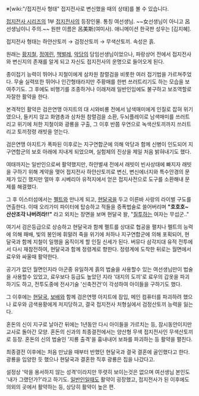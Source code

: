 ※[wiki:"/접지전사 형태" 접지전사로 변신했을 때의 상태]를 볼 수 있습니다.

[[접지전사 시리즈]]의 1부 [[접지전사]]의 등장인물. 통칭 여선생님. ~~女선생님이 아니고 呂선생님이니 주의.~~ 원판 이름은 呂美斯(여미사). 애니메이션 한국판 성우는 [김지혜].

접지전사 형태는 하얀산토끼 → 검정산토끼 → 무색산토끼. 속성은 흙.

원래는 [[황지철]], [[정여린]], [[책벌레]], [[악당]]의 담임선생님이었으나, 파랑상어 전에서 접지전사와 변신지의 존재를 알게 되고 자신도 접지전사의 운명으로 들어오게 된다.

종이접기 능력이 뛰어나 지철이에게 삼차원 참렬검을 비롯한 여러 접기법을 가르쳐주었다. 무술 실력또한 뛰어나 인간형태라지만 주황매를 한번 쓰러트리기도 하는 모습을 보여주기도. 그 후에도 비행기를 조종하거나 이래저래 일반인임에도 불구하고 보조역할로 자잘한 활약을 한다.

본격적인 활약은 검은연맹 아지트의 대 시와비룡 전에서 남색매미에게 인질로 잡혀 위기였으나, 들키지 않고 화염총과 삼차원 참렬검을 소환, 두뇌플레이로 남색매미를 쓰러트리고 위기에 처한 지철이와 광룡을 구출, 그 이후 반쯤 우연으로 녹색산토끼까지 쓰러트리고 토끼정령 래빗을 얻는다.

검은연맹 아지트가 폭파된 이후로는 지구연합군에 의해 악당과 함께 신병이 인도되어 지구연합군의 보호 아래에 지내게 되었으며, 실험체의 진상을 제일 처음 밝혀내기도 했다.

여태까지는 일반인으로써 활약했지만, 하얀벌새 전에서 래빗이 빈사상태에 빠지자 래빗을 구하기 위해 계약을 맺어 접지전사 하얀산토끼로 변신, 변신에너지와 특수안경의 문제가 있긴 했지만 얼마 후 시베리아 유적지에서 얻은 접지사전으로 도구를 소환해내 문제를 해결했다.

그 후 이스터섬에서는 [[펠트]]와 만나게 되고, [[현달국]]을 두고 이른바 사랑의 라이벌 구도를 연출한다. 이때 오리가미 파이터에 탑승하고 적들을 증폭법술로 쓸어버리며 '''"호호호~ 산산조각 나버려라!!"''' 라고 외치는 장면을 보며 현달국 왈, "[[질투]]하는 여자는 무섭군.."

여기서 검은등급으로 상승하고 현달국과 함께 펠트를 상대로 협공을 펼치나 펠트의 능력에 의해 패배, 빛의 봉인에 휘말려 죽을 위기에 처하나 지구연합군에 의해 포획되어, 현달국과 함께 지철이 일행을 움직이게 할 인질 신세가 된다. 버뮤다 삼각지대 유적 전투에서 다시 재참전하여, 현달국과 함께 정령계로 향한다. 정령계에 도착한 뒤로는 월면에서 료우와 싸울때 활약한다.

공기가 없던 월면인지라 아군중 유일하게 흙의 법술을 사용할수 있는 여선생님만이 법술을 사용할수 있었고, 료우보다 등급도 높았던 지라 '대지의 도끼'로 료우의 갑옷을 파괴하기도 하고, 전투도중에 전사기술 '신축전건'이 각성하여 아이들을 구하기도 했다.

그 이후에는 [[현달국]], [[보배]]와 함께 검은연맹 아지트에 잠입, 메인 컴퓨터를 파괴하려 했으나 료우와 금색용황에게 저지당하고, 결국 접지전사 처형실에서 검정산토끼 능력을 잃는다.

혼돈의 신이 지구로 날아간 뒤에는 1년동안 다시 아이들을 가르치는 등, 잠시동안이지만 교사로 돌아간 모양. 혼돈의 신과의 최종결전에서는 양산형 무색 접지전사인 무색산토끼로 등장. 혼돈의 신의 법술인 '지룡 출격'을 흉내내어 보좌를 파괴하는 등 활약을 펼친다.

최종결전 이후에는 처음 만났을 때부터 반했던 현달국과 결국 결혼에 골인했다고 한다. 광룡을 입양한 듯 했으나 현달국과 결혼한 직후 광룡은 집을 나갔다고.

설정상 '악을 용서하지 않는 성격'이라지만 뚜렷히 보이는것은 없으며 여선생님 본인도 '내가 그랬던가?'라고 하기도. [[일반인]]일때도 활약이 굉장했고, 접지전사가 된 이후에도 의외의 곳에서 활약하는 등, 상당히 활약이 높은 편.
